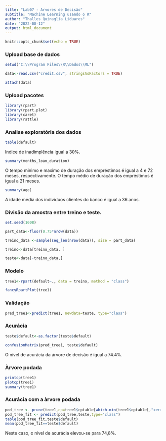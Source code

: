 ---
title: "Lab07 - Arvores de Decisão"
subtitle: "Machine Learning usando o R"
author: "Thalles Quinaglia Liduares"
date: "2022-08-12"
output: html_document
---

```{r setup, include=FALSE}
knitr::opts_chunk$set(echo = TRUE)
```

### Upload base de dados

```{r, warning=FALSE, message=FALSE}

setwd("C:\\Program Files\\R\\Dados\\ML")

data<-read.csv("credit.csv", stringsAsFactors = TRUE)

attach(data)


```

### Upload pacotes

```{r, warning=FALSE, message=FALSE}

library(rpart)
library(rpart.plot)
library(caret)
library(rattle)
```

### Analise exploratória dos dados

```{r}

table(default)

```

Indice de inadimplência igual a 30%.

```{r}

summary(months_loan_duration)

```

O tempo minimo e maximo de duração dos empréstimos é igual a 4 e 72 meses, respectivamente. O tempo médio
de duração dos empréstimos é igual a 21 meses.


```{r}
summary(age)
```
A idade média dos individuos clientes do banco é igual a 36 anos.

### Divisão da amostra entre treino e teste.

```{r}

set.seed(1608)

part_data<-floor(0.75*nrow(data)) 

treino_data <-sample(seq_len(nrow(data)), size = part_data)

treino<-data[treino_data, ]

teste<-data[-treino_data,]

```

### Modelo

```{r}

tree1<-rpart(default~., data = treino, method = "class")

fancyRpartPlot(tree1)


```






### Validação


```{r}

pred_tree1<-predict(tree1, newdata=teste, type="class")

```


### Acurácia


```{r}

teste$default<-as.factor(teste$default)

confusionMatrix(pred_tree1, teste$default)

```

O nível de acurácia da árvore de decisão é igual a 74.4\%.


###  Àrvore podada 


```{r}

printcp(tree1)
plotcp(tree1)
summary(tree1)

```

### Acurácia com a àrvore podada

```{r}

pod_tree <- prune(tree1,cp=tree1$cptable[which.min(tree1$cptable[,"xerror"]),"CP"])
pod_tree_fit <- predict(pod_tree,teste,type="class")
table(pod_tree_fit,teste$default)
mean(pod_tree_fit==teste$default)

```

Neste caso, o nivel de acurácia elevou-se para 74,8\%.
